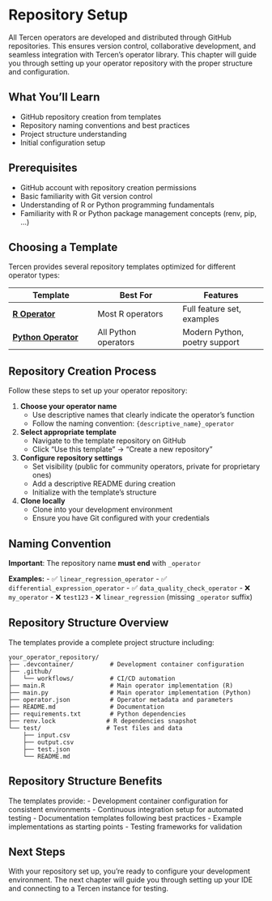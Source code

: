 # Repository Setup

All Tercen operators are developed and distributed through GitHub repositories. This ensures version control, collaborative development, and seamless integration with Tercen's operator library. This chapter will guide you through setting up your operator repository with the proper structure and configuration.

::: {.callout-note}
## What You'll Learn
- GitHub repository creation from templates
- Repository naming conventions and best practices
- Project structure understanding
- Initial configuration setup
:::

## Prerequisites

- GitHub account with repository creation permissions
- Basic familiarity with Git version control
- Understanding of R or Python programming fundamentals
- Familiarity with R or Python package management concepts (renv, pip, ...)

## Choosing a Template

Tercen provides several repository templates optimized for different operator types:

| Template | Best For | Features |
|----------|----------|----------|
| [**R Operator**](https://github.com/tercen/template_R_operator) | Most R operators | Full feature set, examples |
| [**Python Operator**](https://github.com/tercen/template_python_operator) | All Python operators | Modern Python, poetry support |

## Repository Creation Process

Follow these steps to set up your operator repository:

1. **Choose your operator name**
   - Use descriptive names that clearly indicate the operator's function
   - Follow the naming convention: `{descriptive_name}_operator`
   
2. **Select appropriate template**
   - Navigate to the template repository on GitHub
   - Click "Use this template" → "Create a new repository"
   
3. **Configure repository settings**
   - Set visibility (public for community operators, private for proprietary ones)
   - Add a descriptive README during creation
   - Initialize with the template's structure
   
4. **Clone locally**
   - Clone into your development environment
   - Ensure you have Git configured with your credentials

::: {.callout-warning}
## Naming Convention
**Important**: The repository name __must end__ with `_operator`

**Examples:**
- ✅ `linear_regression_operator`
- ✅ `differential_expression_operator`
- ✅ `data_quality_check_operator`
- ❌ `my_operator`
- ❌ `test123`
- ❌ `linear_regression` (missing `_operator` suffix)
:::

## Repository Structure Overview

The templates provide a complete project structure including:

```
your_operator_repository/
├── .devcontainer/          # Development container configuration
├── .github/
│   └── workflows/          # CI/CD automation
├── main.R                  # Main operator implementation (R)
├── main.py                 # Main operator implementation (Python)
├── operator.json           # Operator metadata and parameters
├── README.md               # Documentation
├── requirements.txt        # Python dependencies
├── renv.lock              # R dependencies snapshot
└── test/                  # Test files and data
    ├── input.csv
    ├── output.csv
    ├── test.json
    └── README.md
```

::: {.callout-note}
## Repository Structure Benefits
The templates provide:
- Development container configuration for consistent environments
- Continuous integration setup for automated testing
- Documentation templates following best practices
- Example implementations as starting points
- Testing frameworks for validation
:::


## Next Steps

With your repository set up, you're ready to configure your development environment. The next chapter will guide you through setting up your IDE and connecting to a Tercen instance for testing.
